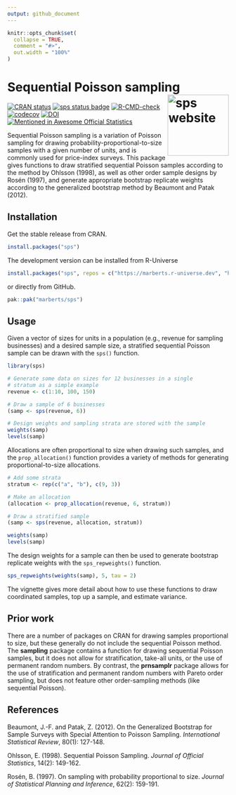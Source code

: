 ```yaml
---
output: github_document
---
```


<!-- README.md is generated from README.Rmd. Please edit that file. -->

```r
knitr::opts_chunk$set(
  collapse = TRUE,
  comment = "#>",
  out.width = "100%"
)
```

# Sequential Poisson sampling <a href="https://marberts/github.io/sps/"><img src="man/figures/logo.png" align="right" height="139" alt="sps website" /></a>

[![CRAN status](https://www.r-pkg.org/badges/version/sps)](https://cran.r-project.org/package=sps)
[![sps status badge](https://marberts.r-universe.dev/badges/sps)](https://marberts.r-universe.dev)
[![R-CMD-check](https://github.com/marberts/sps/workflows/R-CMD-check/badge.svg)](https://github.com/marberts/sps/actions)
[![codecov](https://codecov.io/gh/marberts/sps/branch/master/graph/badge.svg?token=5CPGWUF267)](https://app.codecov.io/gh/marberts/sps)
[![DOI](https://zenodo.org/badge/326323827.svg)](https://zenodo.org/doi/10.5281/zenodo.10109857)
[![Mentioned in Awesome Official Statistics ](https://awesome.re/mentioned-badge.svg)](http://www.awesomeofficialstatistics.org)

Sequential Poisson sampling is a variation of Poisson sampling for drawing probability-proportional-to-size samples with a given number of units, and is commonly used for price-index surveys. This package gives functions to draw stratified sequential Poisson samples according to the method by Ohlsson (1998), as well as other order sample designs by Rosén (1997), and generate appropriate bootstrap replicate weights according to the generalized bootstrap method by Beaumont and Patak (2012).

## Installation

Get the stable release from CRAN.

```r
install.packages("sps")
```

The development version can be installed from R-Universe

```r
install.packages("sps", repos = c("https://marberts.r-universe.dev", "https://cloud.r-project.org"))
```

or directly from GitHub.

```r
pak::pak("marberts/sps")
```

## Usage

Given a vector of sizes for units in a population (e.g., revenue for sampling businesses) and a desired sample size, a stratified sequential Poisson sample can be drawn with the `sps()` function. 

```r
library(sps)

# Generate some data on sizes for 12 businesses in a single 
# stratum as a simple example
revenue <- c(1:10, 100, 150)

# Draw a sample of 6 businesses
(samp <- sps(revenue, 6))

# Design weights and sampling strata are stored with the sample
weights(samp)
levels(samp)
```

Allocations are often proportional to size when drawing such samples, and the `prop_allocation()` function provides a variety of methods for generating proportional-to-size allocations.

```r
# Add some strata
stratum <- rep(c("a", "b"), c(9, 3))

# Make an allocation
(allocation <- prop_allocation(revenue, 6, stratum))

# Draw a stratified sample
(samp <- sps(revenue, allocation, stratum))

weights(samp)
levels(samp)
```

The design weights for a sample can then be used to generate bootstrap replicate weights with the `sps_repweights()` function.

```r
sps_repweights(weights(samp), 5, tau = 2)
```

The vignette gives more detail about how to use these functions to draw coordinated samples, top up a sample, and estimate variance.

## Prior work

There are a number of packages on CRAN for drawing samples proportional to size, but these generally do not include the sequential Poisson method. The **sampling** package contains a function for drawing sequential Poisson samples, but it does not allow for stratification, take-all units, or the use of permanent random numbers. By contrast, the **prnsamplr** package allows for the use of stratification and permanent random numbers with Pareto order sampling, but does not feature other order-sampling methods (like sequential Poisson).

## References

Beaumont, J.-F. and Patak, Z. (2012). On the Generalized Bootstrap for Sample Surveys with Special Attention to Poisson Sampling. *International Statistical Review*, 80(1): 127-148.

Ohlsson, E. (1998). Sequential Poisson Sampling. *Journal of Official Statistics*, 14(2): 149-162.

Rosén, B. (1997). On sampling with probability proportional to size. *Journal of Statistical Planning and Inference*, 62(2): 159-191.
